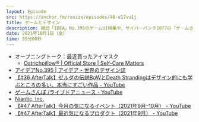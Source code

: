 ```yaml
---
layout: Episode
src: https://anchor.fm/resize/episodes/48-e17vu1j
title: ゲームとデザイン
description: 雑誌「IDEA」No.395のゲームUI特集や、サイバーパンク2077の「ゲームさんぽ」を見たりしつつ、ゲームのデザインが他の分野の参考として優れているという話をしました。
date: 2021年10月1日（金）
time: 55分00秒
---
```


- オープニングトーク：最近買ったアイマスク
    - [Ostrichpillow® | Official Store | Self-Care Matters](https://ostrichpillow.com/)
- [アイデアNo.395 | アイデア - 世界のデザイン誌](http://www.idea-mag.com/idea_magazine/395/)
- [【#36 AfterTalk】ゼルダの伝説BoWとDeath Strandingはデザイン的にも学ぶところの多い、本当にすごい作品 - YouTube](https://www.youtube.com/watch?v=o8vfafy-OAg)
- [ゲームさんぽ /ライブドアニュース - YouTube](https://www.youtube.com/user/gotouchi10sec/videos)
- [Niantic, Inc.](https://nianticlabs.com/ja/)
- [【#47 AfterTalk】今月の気になるイベント（2021年9月–10月） - YouTube](https://www.youtube.com/watch?v=OscT33lvO0U&t=1s)
- [【#47 AfterTalk】最近気になるプロダクト（2021年9月） - YouTube](https://www.youtube.com/watch?v=FTOAYDu1n0I)